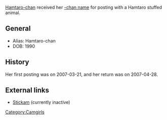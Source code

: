 [[Hamtaro-chan]] received her [[:Category:Camgirls|-chan name]] for posting with a Hamtaro stuffed animal.

== General ==
* Alias: Hamtaro-chan
* DOB: 1990

== History ==
Her first posting was on 2007-03-21, and her return was on 2007-04-28.

== External links ==
* [http://www.stickam.com/profile/atticus_finch Stickam] (currently inactive)
{{CamwhoresWhoDeliver}}
[[Category:Camgirls]]